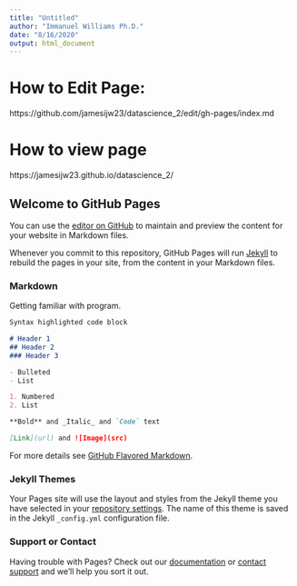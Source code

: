 ```yaml
---
title: "Untitled"
author: "Immanuel Williams Ph.D."
date: "8/16/2020"
output: html_document
---
```

# How to Edit Page:
https://github.com/jamesijw23/datascience_2/edit/gh-pages/index.md

# How to view page
https://jamesijw23.github.io/datascience_2/








## Welcome to GitHub Pages

You can use the [editor on GitHub](https://github.com/jamesijw23/datascience_2/edit/gh-pages/index.md) to maintain and preview the content for your website in Markdown files.

Whenever you commit to this repository, GitHub Pages will run [Jekyll](https://jekyllrb.com/) to rebuild the pages in your site, from the content in your Markdown files.

### Markdown

Getting familiar with program.

```markdown
Syntax highlighted code block

# Header 1
## Header 2
### Header 3

- Bulleted
- List

1. Numbered
2. List

**Bold** and _Italic_ and `Code` text

[Link](url) and ![Image](src)
```

For more details see [GitHub Flavored Markdown](https://guides.github.com/features/mastering-markdown/).

### Jekyll Themes

Your Pages site will use the layout and styles from the Jekyll theme you have selected in your [repository settings](https://github.com/jamesijw23/datascience_2/settings). The name of this theme is saved in the Jekyll `_config.yml` configuration file.

### Support or Contact

Having trouble with Pages? Check out our [documentation](https://docs.github.com/categories/github-pages-basics/) or [contact support](https://github.com/contact) and we’ll help you sort it out.
